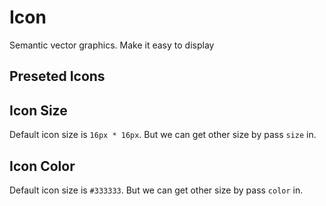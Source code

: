 
<Meta title="Icon" component={Icon} />

# Icon

Semantic vector graphics. Make it easy to display

## Preseted Icons

<Preview>
    <Icon icon='up'></Icon>
    <Icon icon='down'></Icon>
    <Icon icon='left'></Icon>
    <Icon icon='right'></Icon>
    <Icon icon='leftO'></Icon>
    <Icon icon='rightO'></Icon>
    <Icon icon='board'></Icon>
    <Icon icon='calendar'></Icon>
    <Icon icon='cancel'></Icon>
    <Icon icon='chat'></Icon>
    <Icon icon='check'></Icon>
    <Icon icon='clock'></Icon>
    <Icon icon='copy'></Icon>
    <Icon icon='cursor'></Icon>
    <Icon icon='dashboard'></Icon>
    <Icon icon='description'></Icon>
    <Icon icon='edit'></Icon>
    <Icon icon='emoji'></Icon>
    <Icon icon='eye'></Icon>
    <Icon icon='file'></Icon>
    <Icon icon='folder'></Icon>
    <Icon icon='groupChat'></Icon>
    <Icon icon='home'></Icon>
    <Icon icon='inbox'></Icon>
    <Icon icon='information'></Icon>
    <Icon icon='menu'></Icon>
    <Icon icon='more'></Icon>
    <Icon icon='move'></Icon>
    <Icon icon='picture'></Icon>
    <Icon icon='piechart'></Icon>
    <Icon icon='plus'></Icon>
    <Icon icon='pointer'></Icon>
    <Icon icon='post'></Icon>
    <Icon icon='project'></Icon>
    <Icon icon='question'></Icon>
    <Icon icon='relation'></Icon>
    <Icon icon='remove'></Icon>
    <Icon icon='search'></Icon>
    <Icon icon='share'></Icon>
    <Icon icon='sitting'></Icon>
    <Icon icon='star'></Icon>
    <Icon icon='stroke'></Icon>
    <Icon icon='table'></Icon>
    <Icon icon='task'></Icon>
    <Icon icon='text'></Icon>
    <Icon icon='tick'></Icon>
    <Icon icon='trash'></Icon>
    <Icon icon='uploadFile'></Icon>
    <Icon icon='user'></Icon>
    <Icon icon='users'></Icon>
    <Icon icon='wall'></Icon>
    <Icon icon='warning'></Icon>
</Preview>

## Icon Size

Default icon size is `16px * 16px`. But we can get other size by pass `size` in.

<Preview>
    <Icon icon='warning' size='20'></Icon>
    <Icon icon='star' size='30'></Icon>
    <Icon icon='plus' size='50'></Icon>
</Preview>

## Icon Color

Default icon size is `#333333`. But we can get other size by pass `color` in.

<Preview>
    <Icon icon='remove' color='red' size='20'></Icon>
    <Icon icon='star' color='purple' size='20'></Icon>
    <Icon icon='plus' color='#1EA7FD' size='20'></Icon>
</Preview>
